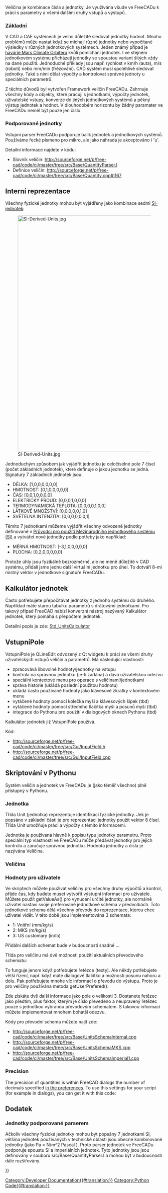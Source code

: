 <languages/>
<div class="mw-translate-fuzzy">
Veličina je kombinace čísla a jednotky. Je využívána všude ve FreeCADu k práci s parametry a všemi dalšími druhy vstupů a výstupů.
</div> 

<span id="General"></span>
=== Základní ===

<div class="mw-translate-fuzzy">
V CAD a CAE systémech je velmi důležité sledovat  jednotky hodnot. Mnoho problémů může nastat když se míchají různé jednotky nebo vypočítané výsledky v různých jednotkových systémech. Jeden známý případ je  [http://en.wikipedia.org/wiki/Mars_Climate_Orbiter#Cause_of_failure havárie Mars Climate Orbiteru] kvůli pomíchání jednotek. I ve stejném jednotkovém systému přicházejí jednotky se spoustou variant šitých vždy na dané použití. Jednoduché příklady jsou např. rychlost v km/h (auta), m/s (roboti) nebo mm/min (frézování). CAD systém musí spolehlivě sledovat jednotky. Také s nimi dělat výpočty a kontrolovat správné jednoty u speciálních parametrů.
</div> 

<div class="mw-translate-fuzzy">
Z těchto důvodů byl vytvořen Framework veličin FreeCADu. Zahrnuje všechny kódy a objekty, které pracují s jednotkami, výpočty jednotek, uživatelské vstupy, konverze do jiných jednotkových systémů a pěkný výstup jednotek a hodnot. V dlouhodobém horizontu by žádný paramater ve FreeCADu neměl být pouze jen číslo.
</div> 

<span id="Supported_units"></span>
=== Podporované jednotky === 

<div class="mw-translate-fuzzy">
Vstupní parser FreeCADu podporuje balík jednotek a jednotkových systémů. Používáme řecké písmeno pro mikro, ale jako náhrada je akceptováno i 'u'.
</div>

<div class="mw-translate-fuzzy">
Detailní informace najdete v kódu:
* Slovník veličin: http://sourceforge.net/p/free-cad/code/ci/master/tree/src/Base/QuantityParser.l  
* Definice veličin: http://sourceforge.net/p/free-cad/code/ci/master/tree/src/Base/Quantity.cpp#l167
</div>

== Interní reprezentace ==
Všechny fyzické jednotky mohou být vyjádřeny jako kombinace sedmi  [http://en.wikipedia.org/wiki/International_System_of_Units SI-jednotek]:

[[File:SI-Derived-Units.jpg|750px]]


<div class="mw-translate-fuzzy">
Jednoduchým způsobem jak vyjádřit jednotku je celočíselné pole 7 čísel (počet základních jednotek), které definuje o jakou jednotku se jedná.
Signatury 7 základních jednotek jsou:
* DĚLKA: [1,0,0,0,0,0,0]
* HMOTNOST: [0,1,0,0,0,0,0]
* ČAS: [0,0,1,0,0,0,0]
* ELEKTRICKÝ PROUD: [0,0,0,1,0,0,0]
* TERMODYNAMICKÁ TEPLOTA: [0,0,0,0,1,0,0]
* LÁTKOVÉ MNOŽSTVÍ: [0,0,0,0,0,1,0]
* SVĚTELNÁ INTENZITA: [0,0,0,0,0,0,1]
</div>

<div class="mw-translate-fuzzy">
Těmito 7 jednotkami můžeme vyjádřit všechny odvozené jednotky definované v [http://physics.nist.gov/cuu/pdf/sp811.pdf Průvodci pro použití Mezinárodního jednotkového systému (SI)] a vytvářet nové jednotky podle potřeby jako například:
* MĚRNÁ HMOTNOST: [-3,1,0,0,0,0,0]
* PLOCHA: [0,2,0,0,0,0,0]
</div>

<div class="mw-translate-fuzzy">
Protože úhly jsou fyzikálně bezrozměrné, ale ne méně důležité v CAD systému, přidali jsme jednu další virtuální jednotku pro úhel. To dotváří 8-mi místný vektor v jednotkové signatuře FreeCADu.
</div>

<div class="mw-translate-fuzzy">
== Kalkulátor jednotek ==
Často potřebujete přepočítávat jednotky z jednoho systému do druhého. Například máte starou tabulku parametrů s drátovými jednotkami. Pro takový případ FreeCAD nabízí konverzní nástroj nazývaný Kalkulátor jednotek, který pomáhá s přepočtem jednotek.
</div> 

<div class="mw-translate-fuzzy">
Detailní popis je zde:
[[Std_UnitsCalculator]]
</div>

<div class="mw-translate-fuzzy">
== VstupníPole ==
VstupníPole je QLineEdit odvozený z Qt widgetu k práci se všemi druhy uživatelských vstupů veličin a parametrů. Má následující vlastnosti:
* zpracovává libovolné hodnoty/jednotky na vstupu
* kontrola na správnou jednotku (je-li zadána) a dává uživatelskou odezvu
* speciální kontextové menu pro operace s veličinami/jednotkami
* správa historie (ukládá poslední použitou hodnotu)
* ukládá často používané hodnoty jako klávesové zkratky v kontextovém menu
* vytáčené hodnoty pomocí kolečka myši a klávesových šipek (tbd)
* vytáčené hodnoty pomocí středního tlačítka  myši a posunů myši (tbd)
* integrace do Pythonu pro použití v dialogových oknech Pythonu (tbd)
</div>

Kalkulátor jednotek již VstupníPole používá. 

<div class="mw-translate-fuzzy">
Kód:
* http://sourceforge.net/p/free-cad/code/ci/master/tree/src/Gui/InputField.h
* http://sourceforge.net/p/free-cad/code/ci/master/tree/src/Gui/InputField.cpp
</div>

== Skriptování v Pythonu ==
Systém veličin a jednotek ve FreeCADu je (jako téměř všechno) plně přístupný v Pythonu. 

<div class="mw-translate-fuzzy">
=== Jednotka ===
Třída Unit (jednotka) reprezentuje identifikaci fyzické jednotky. Jek je popsáno v základní části je pro reprezentaci jednotky použít vektor 8 čísel. Třída Unit umožňuje práci a výpočty s těmito informacemi.
</div> 

{{Code|code=

from FreeCAD import Units

# creating a unit with certain signature
Units.Unit(0,1)      # Mass     (kg)
Units.Unit(1)        # Length   (mm)
Units.Unit(-1,1,-2)  # Pressure (kg/mm*s^2)

# using predefined constants
Units.Unit(Units.Length)
Units.Unit(Units.Mass)
Units.Unit(Units.Pressure)

# parsing unit out of a string
Units.Unit('kg/(m*s^2)')    # Pressure
Units.Unit('Pa')            # the same as combined unit Pascale
Units.Unit('J')             # Joule (work,energy) mm^2*kg/(s^2)

# you can use units from all supported systems of units
Units.Unit('psi')           # imperial pressure
Units.Unit('lb')            # imperial  mass
Units.Unit('ft^2')          # imperial area

# comparing units
Units.Unit(0,1) == Unit(Units.Mass)

# getting type of unit
Units.Unit('kg/(m*s^2)').Type == 'Pressure'

# calculating
Units.Unit('kg') * Units.Unit('m^-1*s^-2') == Units.Unit('kg/(m*s^2)')

}}
<div class="mw-translate-fuzzy">
Jednotka je používaná hlavně k popisu typu jednotky parametru. Proto speciální typ vlastnosti ve FreeCADu může předávat jednotky pro jejich kontrolu a zaručuje správnou jednotku.
Hodnota jednotky a čísla je nazývána Veličina.
</div>

<span id="Quantity"></span>
=== Veličina ===

{{Code|code=

from FreeCAD import Units

# to create a quantity you need a value (float) and a unit
Units.Quantity(1.0,Units.Unit(0,1))     # Mass       1.0 kg
Units.Quantity(1.0,Units.Unit(1))       # Length    1.0 mm
Units.Quantity(1.0,Units.Unit(-1,1,-2)) # Pressure  1.0 kg/mm*s^2
Units.Quantity(1.0,Units.Pressure)      # Pressure  1.0 kg/mm*s^2

# you can directly give a signature
Units.Quantity(1.0,0,1)     # Mass       1.0 kg
Units.Quantity(1.0,1)       # Length    1.0 mm
Units.Quantity(1.0,-1,1,-2) # Pressure  1.0 kg/mm*s^2

# parsing quantities out of a string
Units.Quantity('1.0 kg/(m*s^2)') # Pressure
Units.Quantity('1.0 Pa')         # the same as combined Unit Pascale
Units.Quantity('1.0 J')          # Joule (Work,Energy) mm^2*kg/(s^2)

# You can use a point or comma as float delimiter
Units.Quantity('1,0 m')
Units.Quantity('1.0 m')

# you can use units from all supported systems of units
Units.Quantity('1.0 psi')  # imperial pressure
Units.Quantity('1.0 lb')   # imperial mass
Units.Quantity('1.0 ft^2') # imperial area

# the quantity parser can do calculations too
Units.Quantity('360/5 deg')        # splitting circle 
Units.Quantity('1/16 in')          # fractions
Units.Quantity('5.3*6.3 m^2')      # calculating an area
Units.Quantity('1/(log(2.3)/sin(pi)*3.4)+1.8e-3 m')
Units.Quantity('1ft 3in')          # imperial style

# and for sure calculation and comparison
Units.Quantity('1 Pa') * Units.Quantity(2.0) == Units.Quantity('2 Pa')
Units.Quantity('1 m') * Units.Quantity('2 m') == Units.Quantity('2 m^2')
Units.Quantity('1 m') * Units.Quantity('2 ft') + Units.Quantity('2 mm^2')
Units.Quantity('1 m') > Units.Quantity('2 ft')

# accessing the components
Units.Quantity('1 m').Value # get the number (always internal system (mm/kg/s))
Units.Quantity('1 m').Unit  # get the unit
Units.Quantity('1 m') == Units.Quantity( Units.Quantity('1 m').Value , Units.Quantity('1 m').Unit)

# translating the value into other units than the internal system (mm/kg/s)
Units.Quantity('1 km/h').getValueAs('m/s')                  # translate value
Units.Quantity('1 m').getValueAs(2.45,1)                    # translation value and unit signature
Units.Quantity('1 kPa').getValueAs(Units.Pascal)            # predefined standard units 
Units.Quantity('1 MPa').getValueAs(Units.Quantity('N/m^2')) # a quantity
          
}}

<div class="mw-translate-fuzzy">
===Hodnoty pro uživatele ===
Ve skriptech můžete používat veličiny pro všechny druhy výpočtů a kontrol, přijde čas, kdy budete muset vytvořit výstupní informaci pro uživatele. Můžete použít getValueAs() pro vynucení určité jednotky, ale normálně uživatel nastaví svoje preferované jednotkové schéma v předvolbách. Toto jednotkové schema dělá všechny převody do reprezentace, kterou chce uživatel vidět. V této době jsou implementována 3 schemata:
* 1: Vnitřní     (mm/kg/s) 
* 2: MKS          (m/kg/s)
* 3: US customary (in/lb) 
Přidální dalších schemat bude v budoucnosti snadné ...
</div>

<div class="mw-translate-fuzzy">
Třída pro veličinu má dvě možnosti použití aktuálních převodového schematu:
</div>

{{Code|code=
from FreeCAD import Units

# Use the translated string:
Units.Quantity('1m').UserString           # '1000 mm' in 1; '1 m' in 2; and '1.09361 yr' in 3
}}
<div class="mw-translate-fuzzy">
To funguje jenom když potřebujete řetězce (texty). Ale někdy potřebujete větší řízení, např. když máte dialogové tlačítko a možností posunu nahoru a dolu. Pak potřebujete mnohe víc informací o převodu do výstupu. Proto je pro veličiny používána metoda getUserPrefered():
</div>

{{Code|code=
Units.Quantity('22 m').getUserPreferred() # gets a tuple:('22 m', 1000.0, 'm')
Units.Quantity('2  m').getUserPreferred() # Tuple: ('2000 mm', 1.0, 'mm')
}}
<div class="mw-translate-fuzzy">
Zde získáte dvě další informace jako pole o velikosti 3. Dostanete řetězec jako předtím, plus faktor, kterým je číslo převedeno a neupravený řetězec pouze s jednotkou vybranou převodovým schematem. S takovou informací můžete implementovat mnohem bohatší odezvu.
</div>

<div class="mw-translate-fuzzy">
Kódy pro převodní schema můžete najít zde:
* http://sourceforge.net/p/free-cad/code/ci/master/tree/src/Base/UnitsSchemaInternal.cpp
* http://sourceforge.net/p/free-cad/code/ci/master/tree/src/Base/UnitsSchemaMKS.cpp
* http://sourceforge.net/p/free-cad/code/ci/master/tree/src/Base/UnitsSchemaImperial1.cpp
</div>

=== Precision ===

The precision of quantities is within FreeCAD dialogs the number of decimals specified [[Preferences_Editor#Units|in the preferences]]. To use this settings for your script (for example in dialogs), you can get it with this code:
{{Code|code=
import FreeCAD

params = App.ParamGet("User parameter:BaseApp/Preferences/Units")
params.GetInt('Decimals') # returns an int
}}

<span id="Appendix"></span>
== Dodatek == 

<div class="mw-translate-fuzzy">
=== Jednotky podporované parserem ===
Ačkoliv všechny fyzické jednotky mohou být popsány 7 jednotkami SI, většina jednotek používaných v technické oblasti jsou obecné kombinované jednotky (jako Pa = N/m^2 Pascal ). Proto parser jednotek ve FreeCADu podporuje spoustu SI a Imperiálních jednotek. Tyto jednotky jsou jsou definovány v souboru src/Base/QuantityParser.l a mohou být v budoucnosti dále rozšiřovány.
</div> 

{{Code|code=

from FreeCAD import Units

 "nm"  = Units.Quantity(1.0e-6    ,Units.Unit(1));         // nano meter
 "µm"  = Units.Quantity(1.0e-3    ,Units.Unit(1));         // micro meter
 "mm"  = Units.Quantity(1.0       ,Units.Unit(1));         // milli meter
 "cm"  = Units.Quantity(10.0      ,Units.Unit(1));         // centi meter
 "dm"  = Units.Quantity(100.0     ,Units.Unit(1));         // deci meter
 "m"   = Units.Quantity(1.0e3     ,Units.Unit(1));         // meter
 "km"  = Units.Quantity(1.0e6     ,Units.Unit(1));         // kilo meter
 "l"   = Units.Quantity(1000000.0 ,Units.Unit(3));         // liter dm^3
                                                  
 "µg"  = Units.Quantity(1.0e-9    ,Units.Unit(0,1));       // micro gram
 "mg"  = Units.Quantity(1.0e-6    ,Units.Unit(0,1));       // milli gram
 "g"   = Units.Quantity(1.0e-3    ,Units.Unit(0,1));       // gram
 "kg"  = Units.Quantity(1.0       ,Units.Unit(0,1));       // kilo gram
 "t"   = Units.Quantity(1000.0    ,Units.Unit(0,1));       // ton
                                                  
 "s"   = Units.Quantity(1.0       ,Units.Unit(0,0,1));     // second (internal standard time)
 "min" = Units.Quantity(60.0      ,Units.Unit(0,0,1));     // minute
 "h"   = Units.Quantity(3600.0    ,Units.Unit(0,0,1));     // hour  
                                                  
 "A"   = Units.Quantity(1.0       ,Units.Unit(0,0,0,1));   // Ampere (internal standard electric current)
 "mA"  = Units.Quantity(0.001     ,Units.Unit(0,0,0,1));   // milli Ampere         
 "kA"  = Units.Quantity(1000.0    ,Units.Unit(0,0,0,1));   // kilo Ampere         
 "MA"  = Units.Quantity(1.0e6     ,Units.Unit(0,0,0,1));   // Mega Ampere         
                                                  
 "K"   = Units.Quantity(1.0       ,Units.Unit(0,0,0,0,1)); // Kelvin (internal standard thermodynamic temperature)
 "mK"  = Units.Quantity(0.001     ,Units.Unit(0,0,0,0,1)); // Kelvin         
 "µK"  = Units.Quantity(0.000001  ,Units.Unit(0,0,0,0,1)); // Kelvin         

 "mol" = Units.Quantity(1.0       ,Units.Unit(0,0,0,0,0,1)); // Mole (internal standard amount of substance)        

 "cd"  = Units.Quantity(1.0       ,Units.Unit(0,0,0,0,0,0,1)); // Candela (internal standard luminous intensity)        

 "deg" = Units.Quantity(1.0         ,Units.Unit(0,0,0,0,0,0,0,1)); // degree (internal standard angle)
 "rad" = Units.Quantity(180/M_PI    ,Units.Unit(0,0,0,0,0,0,0,1)); // radian         
 "gon" = Units.Quantity(360.0/400.0 ,Units.Unit(0,0,0,0,0,0,0,1)); // gon         

 "in"  = Units.Quantity(25.4        ,Units.Unit(1));       // inch
 "\""  = Units.Quantity(25.4        ,Units.Unit(1));       // inch
 "fo"  = Units.Quantity(304.8       ,Units.Unit(1));       // foot
 "'"   = Units.Quantity(304.8       ,Units.Unit(1));       // foot
 "th"  = Units.Quantity(0.0254      ,Units.Unit(1));       // thou
 "yd"  = Units.Quantity(914.4       ,Units.Unit(1));       // yard

 "lb"  = Units.Quantity(0.45359237   ,Units.Unit(0,1));    // pound
 "oz"  = Units.Quantity(0.0283495231 ,Units.Unit(0,1));    // ounce
 "st"  = Units.Quantity(6.35029318   ,Units.Unit(0,1));    // Stone
 "cwt" = Units.Quantity(50.80234544  ,Units.Unit(0,1));    // hundredweights
}}

{{Powerdocnavi{{#translation:}}}}
[[Category:Developer Documentation{{#translation:}}]]
[[Category:Python Code{{#translation:}}]]
{{clear}}